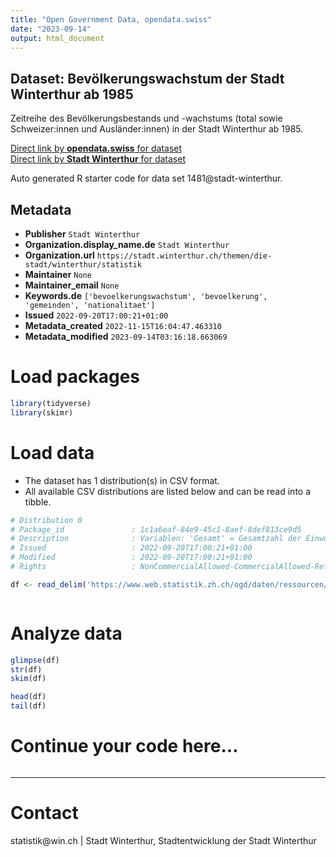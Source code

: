 ```yaml
---
title: "Open Government Data, opendata.swiss"
date: "2023-09-14"
output: html_document
---
```


## Dataset: Bevölkerungswachstum der Stadt Winterthur ab 1985

Zeitreihe des Bevölkerungsbestands und -wachstums (total sowie Schweizer:innen und Ausländer:innen) in der Stadt Winterthur ab 1985.

[Direct link by **opendata.swiss** for dataset](https://opendata.swiss/de/dataset/bevolkerungswachstum-der-stadt-winterthur-ab-1985)<br>
[Direct link by **Stadt Winterthur** for dataset](https://stadt.winterthur.ch/themen/die-stadt/winterthur/statistik/bevoelkerung)

Auto generated R starter code for data set 1481@stadt-winterthur.

## Metadata

- **Publisher** `Stadt Winterthur`
- **Organization.display_name.de** `Stadt Winterthur`
- **Organization.url** `https://stadt.winterthur.ch/themen/die-stadt/winterthur/statistik`
- **Maintainer** `None`
- **Maintainer_email** `None`
- **Keywords.de** `['bevoelkerungswachstum', 'bevoelkerung', 'gemeinden', 'nationalitaet']`
- **Issued** `2022-09-20T17:00:21+01:00`
- **Metadata_created** `2022-11-15T16:04:47.463310`
- **Metadata_modified** `2023-09-14T03:16:18.663069`


# Load packages

```r

library(tidyverse)
library(skimr)

```

# Load data

-   The dataset has 1 distribution(s) in CSV format.
-   All available CSV distributions are listed below and can be read into a tibble.

```r

# Distribution 0
# Package_id               : 1c1a6eaf-84e9-45c1-8aef-8def813ce9d5
# Description              : Variablen: 'Gesamt' = Gesamtzahl der Einwohner:innen; 'Wachstum' = Bevölkerungswachstum zum Vorjahr absolut; 'Schweiz' = Anzahl Schweizer:innen; 'Ausland' = Anzahl Ausländer:innen.
# Issued                   : 2022-09-20T17:00:21+01:00
# Modified                 : 2022-09-20T17:00:21+01:00
# Rights                   : NonCommercialAllowed-CommercialAllowed-ReferenceRequired

df <- read_delim('https://www.web.statistik.zh.ch/ogd/daten/ressourcen/KTZH_00001481_00002898.csv')



```

# Analyze data

```r

glimpse(df)
str(df)
skim(df)

head(df)
tail(df)

```

# Continue your code here...

```r

```

------------------------------------------------------------------------

# Contact

statistik@win.ch | Stadt Winterthur, Stadtentwicklung der Stadt Winterthur
